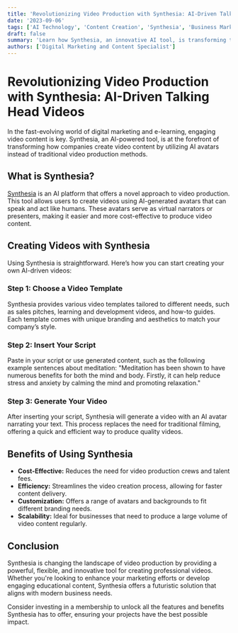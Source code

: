 ```yaml
---
title: 'Revolutionizing Video Production with Synthesia: AI-Driven Talking Head Videos'
date: '2023-09-06'
tags: ['AI Technology', 'Content Creation', 'Synthesia', 'Business Marketing']
draft: false
summary: 'Learn how Synthesia, an innovative AI tool, is transforming traditional video production by replacing human talking heads with customizable AI avatars. Perfect for creating diverse video content efficiently.'
authors: ['Digital Marketing and Content Specialist']
---
```


# Revolutionizing Video Production with Synthesia: AI-Driven Talking Head Videos

In the fast-evolving world of digital marketing and e-learning, engaging video content is key. Synthesia, an AI-powered tool, is at the forefront of transforming how companies create video content by utilizing AI avatars instead of traditional video production methods.

## What is Synthesia?

[Synthesia](https://www.synthesia.io/) is an AI platform that offers a novel approach to video production. This tool allows users to create videos using AI-generated avatars that can speak and act like humans. These avatars serve as virtual narrators or presenters, making it easier and more cost-effective to produce video content.

## Creating Videos with Synthesia

Using Synthesia is straightforward. Here’s how you can start creating your own AI-driven videos:

### Step 1: Choose a Video Template

Synthesia provides various video templates tailored to different needs, such as sales pitches, learning and development videos, and how-to guides. Each template comes with unique branding and aesthetics to match your company’s style.

### Step 2: Insert Your Script

Paste in your script or use generated content, such as the following example sentences about meditation: "Meditation has been shown to have numerous benefits for both the mind and body. Firstly, it can help reduce stress and anxiety by calming the mind and promoting relaxation."

### Step 3: Generate Your Video

After inserting your script, Synthesia will generate a video with an AI avatar narrating your text. This process replaces the need for traditional filming, offering a quick and efficient way to produce quality videos.

## Benefits of Using Synthesia

- **Cost-Effective:** Reduces the need for video production crews and talent fees.
- **Efficiency:** Streamlines the video creation process, allowing for faster content delivery.
- **Customization:** Offers a range of avatars and backgrounds to fit different branding needs.
- **Scalability:** Ideal for businesses that need to produce a large volume of video content regularly.

## Conclusion

Synthesia is changing the landscape of video production by providing a powerful, flexible, and innovative tool for creating professional videos. Whether you're looking to enhance your marketing efforts or develop engaging educational content, Synthesia offers a futuristic solution that aligns with modern business needs.

Consider investing in a membership to unlock all the features and benefits Synthesia has to offer, ensuring your projects have the best possible impact.
